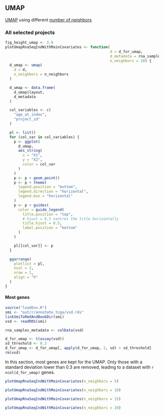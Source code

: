 ## UMAP

[UMAP](https://umap-learn.readthedocs.io/en/latest/basic_usage.html#how-to-use-umap) using different [number of neighbors](https://umap-learn.readthedocs.io/en/latest/parameters.html#n-neighbors) 

### All selected projects {#resultsUmapAllSelectedProjects}

```r
fig_height_umap <- 3.9
plotUmapRnaSeqIndWithMainCovariates <- function(
                                                d = d_for_umap,
                                                d_metadata = rna_samples_metadata,
                                                n_neighbors = 10) {
  d_umap <- umap(
    d = d,
    n_neighbors = n_neighbors
  )

  d_umap <- data.frame(
    d_umap$layout,
    d_metadata
  )

  col_variables <- c(
    "age_at_index",
    "project_id"
  )

  pl <- list()
  for (col_var in col_variables) {
    p <- ggplot(
      d_umap,
      aes_string(
        x = "X1",
        y = "X2",
        color = col_var
      )
    )
    p <- p + geom_point()
    p <- p + theme(
      legend.position = "bottom",
      legend.direction = "horizontal",
      legend.box = "horizontal"
    )
    p <- p + guides(
      color = guide_legend(
        title.position = "top",
        # hjust = 0.5 centres the title horizontally
        title.hjust = 0.5,
        label.position = "bottom"
      )
    )

    pl[[col_var]] <- p
  }

  ggarrange(
    plotlist = pl,
    ncol = 2,
    nrow = 1,
    align = "h"
  )
}
```

#### Most genes {#resultsUmapAllSelectedProjectsMostGenes}

```r
source("loadEnv.R")
smi <- "out/r/annotate_tcga/vsd.rds"
linkSmiToRmdAndBookDir(smi)
vsd <- readRDS(smi)

rna_samples_metadata <- colData(vsd)

d_for_umap <- t(assay(vsd))
sd_threshold <- 0.3
d_for_umap <- d_for_umap[, apply(d_for_umap, 2, sd) > sd_threshold]
rm(vsd)
```

In this section, most genes are kept for the UMAP. Only those with a standard deviation lower than 0.3 are removed, leading to a dataset with `r ncol(d_for_umap)` genes.

```r
plotUmapRnaSeqIndWithMainCovariates(n_neighbors = 5)
```

```r
plotUmapRnaSeqIndWithMainCovariates(n_neighbors = 10)
```

```r
plotUmapRnaSeqIndWithMainCovariates(n_neighbors = 15)
```

```r
plotUmapRnaSeqIndWithMainCovariates(n_neighbors = 20)
```
